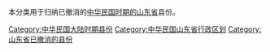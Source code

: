 本分类用于归纳已撤消的[[山東省_(中華民國)|中华民国时期的山东省]]县份。

[[Category:中华民国大陆时期县份|Category:中华民国大陆时期县份]]
[[Category:中华民国山东省行政区划|Category:中华民国山东省行政区划]]
[[Category:山东省已撤消的县份|Category:山东省已撤消的县份]]